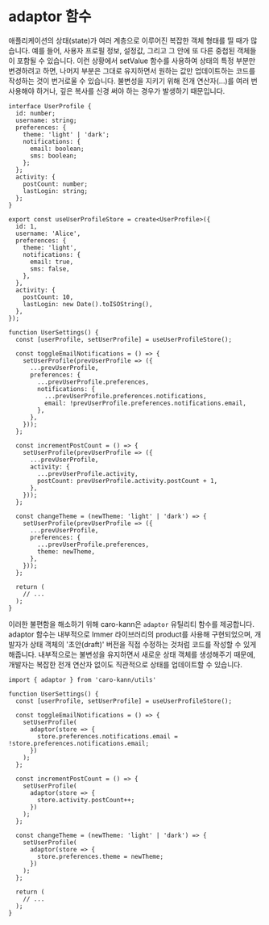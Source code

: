 # adaptor 함수

애플리케이션의 상태(state)가 여러 계층으로 이루어진 복잡한 객체 형태를 띨 때가 많습니다. 예를 들어, 사용자 프로필 정보, 설정값, 그리고 그 안에 또 다른 중첩된 객체들이 포함될 수 있습니다. 이런 상황에서 setValue 함수를 사용하여 상태의 특정 부분만 변경하려고 하면, 나머지 부분은 그대로 유지하면서 원하는 값만 업데이트하는 코드를 작성하는 것이 번거로울 수 있습니다. 불변성을 지키기 위해 전개 연산자(...)를 여러 번 사용해야 하거나, 깊은 복사를 신경 써야 하는 경우가 발생하기 때문입니다.

```tsx copy showLineNumbers
interface UserProfile {
  id: number;
  username: string;
  preferences: {
    theme: 'light' | 'dark';
    notifications: {
      email: boolean;
      sms: boolean;
    };
  };
  activity: {
    postCount: number;
    lastLogin: string;
  };
}

export const useUserProfileStore = create<UserProfile>({
  id: 1,
  username: 'Alice',
  preferences: {
    theme: 'light',
    notifications: {
      email: true,
      sms: false,
    },
  },
  activity: {
    postCount: 10,
    lastLogin: new Date().toISOString(),
  },
});
```
```tsx copy showLineNumbers
function UserSettings() {
  const [userProfile, setUserProfile] = useUserProfileStore();

  const toggleEmailNotifications = () => {
    setUserProfile(prevUserProfile => ({
      ...prevUserProfile,
      preferences: {
        ...prevUserProfile.preferences,
        notifications: {
          ...prevUserProfile.preferences.notifications,
          email: !prevUserProfile.preferences.notifications.email,
        },
      },
    }));
  };

  const incrementPostCount = () => {
    setUserProfile(prevUserProfile => ({
      ...prevUserProfile,
      activity: {
        ...prevUserProfile.activity,
        postCount: prevUserProfile.activity.postCount + 1,
      },
    }));
  };

  const changeTheme = (newTheme: 'light' | 'dark') => {
    setUserProfile(prevUserProfile => ({
      ...prevUserProfile,
      preferences: {
        ...prevUserProfile.preferences,
        theme: newTheme,
      },
    }));
  };

  return (
    // ... 
  );
}
```

이러한 불편함을 해소하기 위해 caro-kann은 `adaptor` 유틸리티 함수를 제공합니다. adaptor 함수는 내부적으로 Immer 라이브러리의 product를 사용해 구현되었으며, 개발자가 상태 객체의 '초안(draft)' 버전을 직접 수정하는 것처럼 코드를 작성할 수 있게 해줍니다. 내부적으로는 불변성을 유지하면서 새로운 상태 객체를 생성해주기 때문에, 개발자는 복잡한 전개 연산자 없이도 직관적으로 상태를 업데이트할 수 있습니다.

```tsx copy showLineNumbers
import { adaptor } from 'caro-kann/utils'

function UserSettings() {
  const [userProfile, setUserProfile] = useUserProfileStore();

  const toggleEmailNotifications = () => {
    setUserProfile(
      adaptor(store => {
        store.preferences.notifications.email = !store.preferences.notifications.email;
      })
    );
  };

  const incrementPostCount = () => {
    setUserProfile(
      adaptor(store => {
        store.activity.postCount++;
      })
    );
  };

  const changeTheme = (newTheme: 'light' | 'dark') => {
    setUserProfile(
      adaptor(store => {
        store.preferences.theme = newTheme;
      })
    );
  };

  return (
    // ... 
  );
}
```